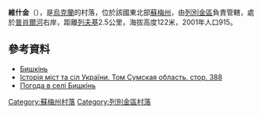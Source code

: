 {{coord|50|37|39|N|34|37|6|E|scale:100000_region:UA|display=title}}

'''維什金'''（{{lang-uk|Бишкінь}}），是[[烏克蘭|烏克蘭]]的村落，位於該國東北部[[蘇梅州|蘇梅州]]，由[[列別金區|列別金區]]負責管轄，處於[[普肖爾河|普肖爾河]]右岸，距離[[列夫基|列夫基]]2.5公里，海拔高度122米，2001年人口915。

==參考資料==
* [http://w1.c1.rada.gov.ua/pls/z7502/A005?rdat1=25.12.2011&rf7571=29274 Бишкінь]{{dead link|date=2018年4月 |bot=InternetArchiveBot |fix-attempted=yes }}
* [https://web.archive.org/web/20101013110338/http://www.igsu.org.ua/Sumskaja.obl/Lebedinskij.rajon/Biszkinx.html Історія міст та сіл України. Том Сумская область. стор. 388] {{ref-ru}}
* [http://weather.in.ua/ua/symskaja/1170 Погода в селі Бишкінь] {{Wayback|url=http://weather.in.ua/ua/symskaja/1170 |date=20111219221238 }}

{{DEFAULTSORT:Бишкінь}}
[[Category:蘇梅州村落|Category:蘇梅州村落]]
[[Category:列別金區村落|Category:列別金區村落]]


{{Sumy-geo-stub}}